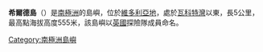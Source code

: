 {{unreferenced|time=2013-10-27T06:49:27+00:00}}
{{Coord|78|15|S|163|49|E|source:GNIS|display=title}}

'''希爾德島'''（{{lang-en|Heald Island}}）是[[南極洲|南極洲]]的島嶼，位於[[維多利亞地|維多利亞地]]，處於[[瓦科特灣|瓦科特灣]]以東，長5公里，最高點海拔高度555米，該島嶼以[[英國|英國]]探險隊成員命名。

{{DEFAULTSORT:Heald Island}}
[[Category:南極洲島嶼|Category:南極洲島嶼]]


{{ScottCoast-geo-stub}}
